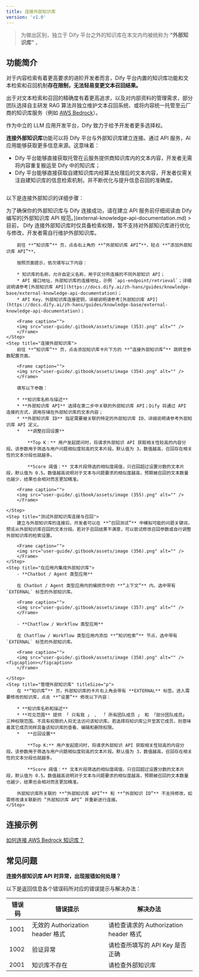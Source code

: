 ```yaml
---
title: 连接外部知识库
version: 'v1.0'
---
```


> 为做出区别，独立于 Dify 平台之外的知识库在本文内均被统称为 **“外部知识库”** 。

## 功能简介

对于内容检索有着更高要求的进阶开发者而言，Dify 平台内置的知识库功能和文本检索和召回机制**存在限制，无法轻易变更文本召回结果。**

出于对文本检索和召回的精确度有着更高追求，以及对内部资料的管理需求，部分团队选择自主研发 RAG 算法并独立维护文本召回系统、或将内容统一托管至云厂商的知识库服务（例如 [AWS Bedrock](https://aws.amazon.com/bedrock/)）。

作为中立的 LLM 应用开发平台，Dify 致力于给予开发者更多选择权。

**连接外部知识库**功能可以将 Dify 平台与外部知识库建立连接。通过 API 服务，AI 应用能够获取更多信息来源。这意味着：

* Dify 平台能够直接获取托管在云服务提供商知识库内的文本内容，开发者无需将内容重复搬运至 Dify 中的知识库；
* Dify 平台能够直接获取自建知识库内经算法处理后的文本内容，开发者仅需关注自建知识库的信息检索机制，并不断优化与提升信息召回的准确度。

<Frame caption="外部知识库连接原理">
  <img src="user-guide/.gitbook/assets/image (1) (1).png" alt="" />
</Frame>

以下是连接外部知识的详细步骤：

<Steps>
    <Step title="建立符合要求的外部知识库 API" titleSize="h2" >
        为了确保你的外部知识库与 Dify 连接成功，请在建立 API 服务前仔细阅读由 Dify 编写的[外部知识库 API 规范。](external-knowledge-api-documentation.md)
    </Step>
    <Step title="关联外部知识库">
        > 目前， Dify 连接外部知识库时仅具备检索权限，暂不支持对外部知识库进行优化与修改，开发者需自行维护外部知识库。

        前往 **“知识库”** 页，点击右上角的 **“外部知识库 API”**，轻点 **“添加外部知识库 API”**。

        按照页面提示，依次填写以下内容：

        * 知识库的名称，允许自定义名称，用于区分所连接的不同外部知识 API；
        * API 接口地址，外部知识库的连接地址，示例 `api-endpoint/retrieval`；详细说明请参考[外部知识库 API](https://docs.dify.ai/zh-hans/guides/knowledge-base/external-knowledge-api-documentation)；
        * API Key，外部知识库连接密钥，详细说明请参考[外部知识库 API](https://docs.dify.ai/zh-hans/guides/knowledge-base/external-knowledge-api-documentation)；

        <Frame caption="">
        <img src="user-guide/.gitbook/assets/image (353).png" alt="" />
        </Frame>  
    </Step>
    <Step title="连接外部知识库">
        前往 **“知识库”** 页，点击添加知识库卡片下方的 **“连接外部知识库”** 跳转至参数配置页面。

        <Frame caption="">
        <img src="user-guide/.gitbook/assets/image (354).png" alt="" />
        </Frame>  

        填写以下参数：

        * **知识库名称与描述**
        * **外部知识库 API** 选择在第二步中关联的外部知识库 API；Dify 将通过 API 连接的方式，调用存储在外部知识库的文本内容；
        * **外部知识库 ID** 指定需要被关联的特定的外部知识库 ID，详细说明请参考外部知识库 API 定义。
        *   **调整召回设置**

            **Top K：** 用户发起提问时，将请求外部知识 API 获取相关性较高的内容分段。该参数用于筛选与用户问题相似度较高的文本片段。默认值为 3，数值越高，召回存在相关性的文本分段也就越多。

            **Score 阈值：** 文本片段筛选的相似度阈值，只召回超过设置分数的文本片段，默认值为 0.5。数值越高说明对于文本与问题要求的相似度越高，预期被召回的文本数量也越少，结果也会相对而言更加精准。

        <Frame caption="">
        <img src="user-guide/.gitbook/assets/image (355).png" alt="" />
        </Frame>

    </Step>
    <Step title="测试外部知识库连接与召回">
        建立与外部知识库的连接后，开发者可以在 **“召回测试”** 中模拟可能的问题关键词，预览从外部知识库召回的文本分段。若对于召回结果不满意，可以尝试修改召回参数或自行调整外部知识库的检索设置。

        <Frame caption="">
        <img src="user-guide/.gitbook/assets/image (356).png" alt="" />
        </Frame>
    </Step>
    <Step title="在应用内集成外部知识库">
        - **Chatbot / Agent 类型应用**

        在 Chatbot / Agent 类型应用内的编排页中的 **“上下文”** 内，选中带有 `EXTERNAL` 标签的外部知识库。

        <Frame caption="">
        <img src="user-guide/.gitbook/assets/image (357).png" alt="" />
        </Frame>

        - **Chatflow / Workflow 类型应用**

        在 Chatflow / Workflow 类型应用内添加 **“知识检索”** 节点，选中带有 `EXTERNAL` 标签的外部知识库。

        <Frame caption="">
        <img src="user-guide/.gitbook/assets/image (358).png" alt="" /><figcaption></figcaption>
        </Frame>  

    </Step>
    <Step title="管理外部知识库" titleSize="p">
        在 **“知识库”** 页，外部知识库的卡片右上角会带有 **EXTERNAL** 标签。进入需要修改的知识库，点击 **“设置”** 修改以下内容：

        * **知识库名称和描述**
        * **可见范围** 提供 「 只有我 」 、 「 所有团队成员 」 和 「部分团队成员」 三种权限范围。不具有权限的人将无法访问该知识库。若选择将知识库公开至其它成员，则意味着其它成员同样具备该知识库的查看、编辑和删除权限。
        *   **召回设置**

            **Top K:** 用户发起提问时，将请求外部知识 API 获取相关性较高的内容分段。该参数用于筛选与用户问题相似度较高的文本片段。默认值为 3，数值越高，召回存在相关性的文本分段也就越多。

            **Score 阈值：** 文本片段筛选的相似度阈值，只召回超过设置分数的文本片段，默认值为 0.5。数值越高说明对于文本与问题要求的相似度越高，预期被召回的文本数量也越少，结果也会相对而言更加精准。

        外部知识库所关联的 **“外部知识库 API”** 和 **“外部知识 ID”** 不支持修改，如需修改请关联新的 “外部知识库 API” 并重新进行连接。
    </Step>
</Steps>

## 连接示例

[如何连接 AWS Bedrock 知识库？](user-guide/learn-more/use-cases/how-to-connect-aws-bedrock.md "mention")

## 常见问题

**连接外部知识库 API 时异常，出现报错如何处理？**

以下是返回信息各个错误码所对应的错误提示与解决办法：

| 错误码  | 错误提示                        | 解决办法                           |
| ---- | --------------------------- | ------------------------------ |
| 1001 | 无效的 Authorization header 格式 | 请检查请求的 Authorization header 格式 |
| 1002 | 验证异常                        | 请检查所填写的 API Key 是否正确           |
| 2001 | 知识库不存在                      | 请检查外部知识库                       |
